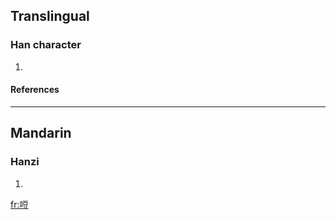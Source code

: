==Translingual==
===Han character===
{{Han char|rn=30|rad=口|as=07|sn=10|four=|canj=口一口廿 (RMRT)}}
# {{defn|Han|sort=口07}}
====References====
{{Han ref|kx=0190.050|dkj=03638|hdz=10627.030|uh=54E3|ud=21731}}
----
==Mandarin==
===Hanzi===
{{cmn-hanzi|pin=[[pǒu]] ([[pou3]])|wg=p'ou<sup>3</sup>}}
# {{defn|Mandarin}}

[[fr:哣]]